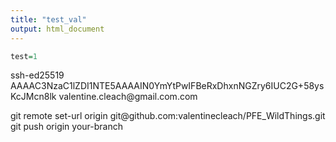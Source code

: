 ```yaml
---
title: "test_val"
output: html_document
---
```


```r
test=1
```

ssh-ed25519 AAAAC3NzaC1lZDI1NTE5AAAAIN0YmYtPwIFBeRxDhxnNGZry6IUC2G+58ysKcJMcn8lk valentine.cleach@gmail.com.com

git remote set-url origin git@github.com:valentinecleach/PFE_WildThings.git
git push origin your-branch
